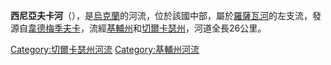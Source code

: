 '''西尼亞夫卡河'''（{{lang-uk|Синявка}}），是[[烏克蘭|烏克蘭]]的河流，位於該國中部，屬於[[羅薩瓦河|羅薩瓦河]]的左支流，發源自[[韋德梅季夫卡_(米羅諾夫卡區)|韋德梅季夫卡]]，流經[[基輔州|基輔州]]和[[切爾卡瑟州|切爾卡瑟州]]，河道全長26公里。

{{DEFAULTSORT:Синявка (притока Росави)}}
[[Category:切爾卡瑟州河流|Category:切爾卡瑟州河流]]
[[Category:基輔州河流|Category:基輔州河流]]


{{Ukraine-river-stub}}